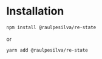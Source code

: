# Installation

```sh
npm install @raulpesilva/re-state
```

or

```sh
yarn add @raulpesilva/re-state
```
